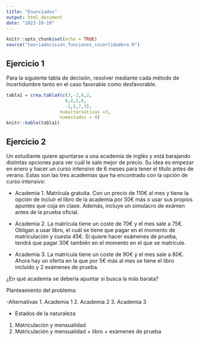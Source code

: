 ```yaml
---
title: "Enunciados"
output: html_document
date: "2023-10-19"
---
```


```r
knitr::opts_chunk$set(echo = TRUE)
source("teoriadecision_funciones_incertidumbre.R")
```


## Ejercicio 1

Para la siguiente tabla de decisión, resolver mediante cada método de Incertidumbre tanto en el caso favorable como desfavorable.


```r
tabla1 = crea.tablaX(c(3,-2,6,2,
                      8,4,2,6,
                      -1,5,7,3),
                    numalternativas =3,
                    numestados = 4)
knitr::kable(tabla1)
```


## Ejercicio 2

Un estudiante quiere apuntarse a una academia de inglés y está barajando distintas opciones para ver cuál le sale mejor de precio. Su idea es empezar en enero y hacer un curso intensivo de 6 meses para tener el título antes de verano. Estas son las tres academias que ha encontrado con la opción de curso intensivo:

  - Academia 1. Matrícula gratuita. Con un precio de 110€ al mes y tiene la opción de incluir el libro de la academia por 50€ más o usar sus propios apuntes que coja en clase. Además, incluye un simulacro de exámen antes de la prueba oficial.
  
  - Academia 2. La matrícula tiene un coste de 70€ y el mes sale a 75€. Obligan a usar libro, el cuál se tiene que pagar en el momento de matriculación y cuesta 45€. Si quiere hacer exámenes de prueba, tendrá que pagar 30€ también en el momento en el que se matricule.
  
  - Academia 3. La matrícula tiene un coste de 90€ y el mes sale a 80€. Ahora hay un oferta en la que por 5€ más al mes se tiene el libro incluído y 2 exámenes de prueba.
  
¿En qué academia se debería apuntar si busca la más barata?

Planteamiento del problema:

  -Alternativas
  1. Academia 1
  2. Academia 2
  3. Academia 3
  
  - Estados de la naturaleza
  1. Matriculación y mensualidad
  2. Matriculación y mensualidad + libro + exámenes de prueba

